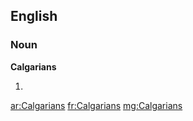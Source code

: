 ==English==

===Noun===
'''Calgarians'''

# {{plural of|[[Calgarian]]}}

[[ar:Calgarians]]
[[fr:Calgarians]]
[[mg:Calgarians]]